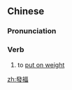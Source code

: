 {{also|发福}}
==Chinese==
{{zh-forms|s=发福}}

===Pronunciation===
{{zh-pron
|m=fāfú
|mn=hoat-hok
|cat=v
}}

===Verb===
{{zh-verb}}

# {{lb|zh|euphemism}} to [[put on weight]]

[[zh:發福]]